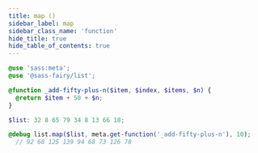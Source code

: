 ```yaml
---
title: map ()
sidebar_label: map
sidebar_class_name: 'function'
hide_title: true
hide_table_of_contents: true
---
```


<DocPage fieldName="map" fieldType="function" spec={Spec} />

```scss
@use 'sass:meta';
@use '@sass-fairy/list';

@function _add-fifty-plus-n($item, $index, $items, $n) {
  @return $item + 50 + $n;
}

$list: 32 8 65 79 34 8 13 66 18;

@debug list.map($list, meta.get-function('_add-fifty-plus-n'), 10);
  // 92 68 125 139 94 68 73 126 78
```
